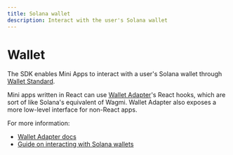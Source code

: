 ```yaml
---
title: Solana wallet
description: Interact with the user's Solana wallet
---
```


# Wallet

The SDK enables Mini Apps to interact with a user's Solana wallet through [Wallet Standard](https://github.com/anza-xyz/wallet-standard/).

Mini apps written in React can use [Wallet Adapter](https://github.com/anza-xyz/wallet-adapter/)'s React hooks, which are sort of like Solana's equivalent of Wagmi. Wallet Adapter also exposes a more low-level interface for non-React apps.

For more information:
- [Wallet Adapter docs](https://anza-xyz.github.io/wallet-adapter/)
- [Guide on interacting with Solana wallets](/docs/guides/solana)
